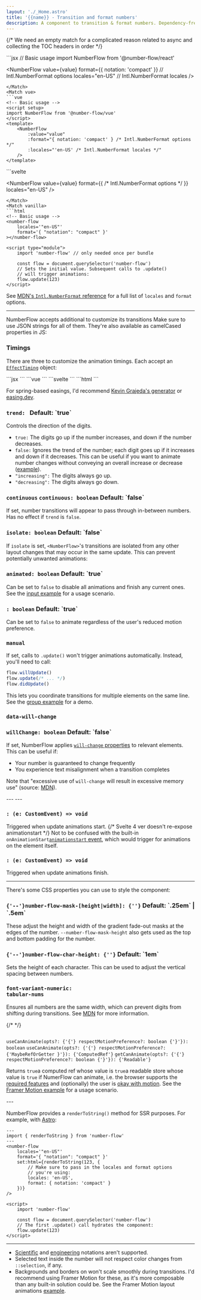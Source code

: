 ```yaml
---
layout: './_Home.astro'
title: '{{name}} - Transition and format numbers'
description: A component to transition & format numbers. Dependency-free. Built on web standards. Accessible. Customizable.
---
```


{/* We need an empty match for a complicated reason related to async and collecting the TOC headers in order */}
<Match>
<Heading class="sr-only" value="Basic usage" />
</Match>

<div className='xl:pre-first-line:hidden first:*:mt-0'>
<Match react>
```jsx
// Basic usage
import NumberFlow from '@number-flow/react'

<NumberFlow
	value={value}
	format={{ notation: 'compact' }} // Intl.NumberFormat options
	locales="en-US" // Intl.NumberFormat locales
/>
```
</Match>
<Match vue>
```vue
<!-- Basic usage -->
<script setup>
import NumberFlow from '@number-flow/vue'
</script>
<template>
	<NumberFlow
		:value="value"
		:format="{ notation: 'compact' } /* Intl.NumberFormat options */"
		:locales="'en-US' /* Intl.NumberFormat locales */"
	/>
</template>
```
</Match>
<Match svelte>
```svelte
<!-- Basic usage -->
<script>
import NumberFlow from '@number-flow/svelte'
</script>

<NumberFlow
	value={value}
	format={{ /* Intl.NumberFormat options */ }}
	locales="en-US"
/>
```
</Match>
<Match vanilla>
```html
<!-- Basic usage -->
<number-flow
	locales='"en-US"'
	format='{ "notation": "compact" }'
></number-flow>

<script type="module">
	import 'number-flow' // only needed once per bundle

	const flow = document.querySelector('number-flow')
	// Sets the initial value. Subsequent calls to .update()
	// will trigger animations:
	flow.update(123)
</script>
```
</Match>
</div>

See [MDN's `Intl.NumberFormat` reference](https://developer.mozilla.org/en-US/docs/Web/JavaScript/Reference/Global_Objects/Intl/NumberFormat/NumberFormat#parameters)
for a full list of `locales` and `format` options.

---

<Match>
<Heading slot="vanilla" value="Attributes" />
<Heading value="Props" />
</Match>

NumberFlow accepts additional <Match vanilla="attributes" default="props" /> to customize its transitions<Match vanilla="." default=":"/>
<Match vanilla>Make sure to use JSON strings for all of them. They're also available as camelCased properties in JS:</Match>

### Timings

There are three <Match vanilla="attributes" default="props" /> to customize the animation timings. Each accept an [`EffectTiming`](https://developer.mozilla.org/en-US/docs/Web/API/AnimationEffect/getTiming#return_value) object:

<TimingsDemo client:visible defaultValue='code'>
<Match react>
```jsx
<NumberFlow
	// Used for layout-related transforms:
	transformTiming={{ duration: 700, easing: 'linear(...)' }}
	// Used for the digit spin animations.
	// Will fall back to `transformTiming` if unset:
	spinTiming={{ duration: 700, easing: 'linear(...)' }}
	// Used for fading in/out characters:
	opacityTiming={{ duration: 350, easing: 'ease-out' }}
/>
```
</Match>
<Match vue>
```vue
<NumberFlow
	:transformTiming="{
		// Used for layout-related transforms:
		duration: 700, easing: 'linear(...)'
	}"
	:spinTiming="{
		// Used for the digit spin animations.
		// Will fall back to `transformTiming` if unset:
		duration: 700, easing: 'linear(...)'
	}"
	:opacityTiming="{
		// Used for fading in/out characters:
		duration: 350, easing: 'ease-out'
	}"
/>
```
</Match>
<Match svelte>
```svelte
<NumberFlow
	transformTiming={{
		// Used for layout-related transforms:
		duration: 700, easing: 'linear(...)'
	}}
	spinTiming={{
		// Used for the digit spin animations.
		// Will fall back to `transformTiming` if unset:
		duration: 700, easing: 'linear(...)'
	}}
	opacityTiming={{
		// Used for fading in/out characters:
		duration: 350, easing: 'ease-out'
	}}
/>
```
</Match>
<Match vanilla>
```html
<!--
	`transform-timing` is used for layout-related transforms.  
	`spin-timing` is used for the digit spin animations. It will fall back to `transform-timing` if unset.  
	`opacity-timing` is used for fading characters in or out.
-->
<number-flow
	transform-timing='{ "duration": 700, "easing": "linear(...)" }'
	spin-timing='{ "duration": 700, "easing": "linear(...)" }'
	opacity-timing='{ "duration": 350, "easing": "ease-out" }'
>
```
</Match>
</TimingsDemo>

For spring-based easings, I'd recommend [Kevin Grajeda's generator](https://www.kvin.me/css-springs)
or [easing.dev](https://www.easing.dev/).

<h3>
	<code>trend<Type>: <Union types={["boolean", '"increasing"', '"decreasing"']} /></Type></code>
	<Meta>Default: `true`</Meta>
</h3>

Controls the direction of the digits.

- `true:` The digits go up if the number increases, and down if the number decreases.
- `false:` Ignores the trend of the number; each digit goes up if it increases and down if it decreases. This can be useful if you
want to animate number changes without conveying an overall increase or decrease ([example](https://x.com/pontusab/status/1825941664189526067)).
- `"increasing":` The digits always go up.
- `"decreasing":` The digits always go down.

<TrendDemo client:visible />

<h3 id="continuous">
<Match>
	<code slot="vanilla">continuous</code>
	<code>continuous<Type>: boolean</Type></code>
	<Meta>Default: `false`</Meta>
</Match>
</h3>

If set, number transitions will appear to pass through in-between numbers. Has no effect if `trend` is `false`.

<ContinuousDemo client:visible />

<Match react>
<h3>
	<code>isolate<Type>: boolean</Type></code>
	<Meta>Default: `false`</Meta>
</h3>

If `isolate` is set, `<NumberFlow>`'s transitions are isolated from any other layout changes
that may occur in the same update. This can prevent potentially unwanted animations:

<IsolateDemo client:visible />
</Match>

<h3>
	<code>animated<Type>: boolean</Type></code>
	<Meta>Default: `true`</Meta>
</h3>

Can be set to `false` to disable all animations and finish any current ones.
See the [input example](/examples/#input) for a usage scenario.

<h3 id="respect-motion-preference">
	<code><Match vanilla="respect-motion-preference" default="respectMotionPreference" /><Type>: boolean</Type></code>
	<Meta>Default: `true`</Meta>
</h3>

Can be set to `false` to animate regardless of the user's reduced motion preference.

<Match vanilla>
<h3>
	<code>manual</code>
</h3>

If set, calls to `.update()` won't trigger animations automatically. Instead, you'll need to call:

```ts
flow.willUpdate()
flow.update(/* ... */)
flow.didUpdate()
```

This lets you coordinate transitions for multiple <Comp/> elements on the same line.
See the [group example](/examples/#group) for a demo.
</Match>


<Match>
<Fragment slot="vanilla">
<h3><code>data-will-change</code></h3>
</Fragment>
<h3>
	<code>willChange<Type>: boolean</Type></code>
	<Meta>Default: `false`</Meta>
</h3>
</Match>

If set, NumberFlow applies [`will-change` properties](https://developer.mozilla.org/en-US/docs/Web/CSS/will-change) to relevant elements.
This can be useful if:
* Your number is guaranteed to change frequently
* You experience text misalignment when a transition completes

Note that "excessive use of `will-change` will result in excessive memory use" (source: [MDN](https://developer.mozilla.org/en-US/docs/Web/CSS/will-change)).

<Match vue>
---
<Heading value="Emits"/>
</Match>
<Match svelte vanilla>
---
<Heading value="Events"/>
</Match>

<h3><code><Match react="onAnimationsStart" vue="animationsstart" svelte="animationsstart" vanilla="animationsstart" /><Type>: (e: CustomEvent) => void</Type></code></h3>

Triggered when update animations start.
<Match><Fragment slot="svelte" />{/* Svelte 4 ver doesn't re-expose animationstart */}
Not to be confused with the built-in
<Match><Fragment slot="react">`onAnimationStart`</Fragment>[`animationstart` event](https://developer.mozilla.org/en-US/docs/Web/API/Element/animationstart_event)</Match>, which
would trigger for animations on the <Comp/> element itself.
</Match>

<h3><code><Match react="onAnimationsFinish" vue="animationsfinish" svelte="animationsfinish" vanilla="animationsfinish" /><Type>: (e: CustomEvent) => void</Type></code></h3>

Triggered when update animations finish.

---

<Match>
<Heading value="Styling" />
</Match>

There's some CSS properties you can use to style the component:

<h3>
	<code>{'--'}number-flow-mask-[height|width]<Type>: {'<length>'}</Type></code>
	<Meta>Default: `.25em` | `.5em`</Meta>
</h3>

These adjust the height and width of the gradient fade-out masks at the edges of the number.
`--number-flow-mask-height` also gets used as the top and bottom padding for the number.

<h3>
	<code>{'--'}number-flow-char-height<Type>: {'<length>'}</Type></code>
	<Meta>Default: `1em`</Meta>
</h3>

Sets the height of each character. This can be used to adjust the vertical 
spacing between numbers.

### <code>font-variant-numeric<span className="text-muted">:</span> tabular-nums</code>

Ensures all numbers are the same width, which can prevent digits from shifting during transitions.
See [MDN](https://developer.mozilla.org/en-US/docs/Web/CSS/font-variant-numeric#numeric-spacing-values) for more information.

{/* <TabularNumsDemo client:visible /> */}

<Match><Fragment slot="vanilla"/>
---

<Match>
<Heading slot="react" value="Hooks" />
<Heading slot="vue" value="Composables" />
<Heading slot="svelte" value="Stores" />
</Match>

<Match as="h3">
<code slot="react">useCanAnimate(opts<Type>?: {'{'} respectMotionPreference?: boolean {'}'}</Type>)<Type>: boolean</Type></code>
<code slot="vue">useCanAnimate(opts<Type>?: {'{'} respectMotionPreference?: {'MaybeRefOrGetter<boolean> }'}</Type>)<Type>: {'ComputedRef<boolean>'}</Type></code>
<code slot="svelte">getCanAnimate(opts<Type>?: {'{'} respectMotionPreference?: boolean {'}'}</Type>)<Type>: {'Readable<boolean>'}</Type></code>
</Match>

Returns <Match react>`true`</Match><Match vue>a computed ref whose value is `true`</Match><Match svelte>a readable store whose value is `true`</Match> if NumerFlow can animate, i.e. the browser supports the [required features](https://caniuse.com/mdn-css_types_mod)
and (optionally) the user is [okay with motion](https://developer.mozilla.org/en-US/docs/Web/CSS/@media/prefers-reduced-motion).
<Match react>See the [Framer Motion example](/examples#framer-motion) for a usage scenario.</Match>

</Match>



<Match vanilla>
---
<Heading value="SSR" />

NumberFlow provides a `renderToString()` method for SSR purposes. For example, with [Astro](https://astro.build):
```astro
---
import { renderToString } from 'number-flow'
---
<number-flow
	locales='"en-US"'
	format='{ "notation": "compact" }'
	set:html={renderToString(123, {
		// Make sure to pass in the locales and format options
		// you're using:
		locales: 'en-US',
		format: { notation: 'compact' }
	})}
/>

<script>
	import 'number-flow'
	
	const flow = document.querySelector('number-flow')
	// The first .update() call hydrates the component:
	flow.update(123)
</script>
```
</Match>

---

<Match>
<Heading value="Limitations" />
</Match>

* [Scientific](https://developer.mozilla.org/en-US/docs/Web/JavaScript/Reference/Global_Objects/Intl/NumberFormat/NumberFormat#scientific) and [engineering](https://developer.mozilla.org/en-US/docs/Web/JavaScript/Reference/Global_Objects/Intl/NumberFormat/NumberFormat#engineering) notations aren't supported.
* Selected text inside the number will not respect color changes from `::selection`, if any.
* Backgrounds and borders on <Comp/> won't scale smoothly during transitions.
<Match react>I'd recommend using Framer Motion for these, as it's more composable than any built-in solution could be. See the Framer Motion layout animations [example](/examples#framer-motion).</Match>
